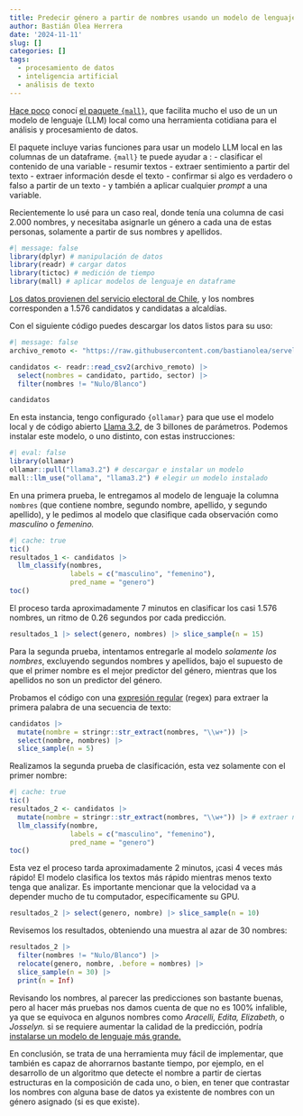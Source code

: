 ```yaml
---
title: Predecir género a partir de nombres usando un modelo de lenguaje en R
author: Bastián Olea Herrera
date: '2024-11-11'
slug: []
categories: []
tags:
  - procesamiento de datos
  - inteligencia artificial
  - análisis de texto
---
```


[Hace poco](https://bastianolea.rbind.io/blog/introduccion_llm_mall/) conocí [el paquete `{mall}`](https://mlverse.github.io/mall/), que facilita mucho el uso de un un modelo de lenguaje (LLM) local como una herramienta cotidiana para el análisis y procesamiento de datos. 

El paquete incluye varias funciones para usar un modelo LLM local en las columnas de un dataframe. `{mall}` te puede ayudar a :
- clasificar el contenido de una variable
- resumir textos
- extraer sentimiento a partir del texto
- extraer información desde el texto
- confirmar si algo es verdadero o falso a partir de un texto
- y también a aplicar cualquier _prompt_ a una variable.

Recientemente lo usé para un caso real, donde tenía una columna de casi 2.000 nombres, y necesitaba asignarle un género a cada una de estas personas, solamente a partir de sus nombres y apellidos. 

```r
#| message: false
library(dplyr) # manipulación de datos
library(readr) # cargar datos
library(tictoc) # medición de tiempo
library(mall) # aplicar modelos de lenguaje en dataframe
```

[Los datos provienen del servicio electoral de Chile](https://github.com/bastianolea/servel_scraping_votaciones), y los nombres corresponden a 1.576 candidatos y candidatas a alcaldías.

Con el siguiente código puedes descargar los datos listos para su uso:
```r
#| message: false
archivo_remoto <- "https://raw.githubusercontent.com/bastianolea/servel_scraping_votaciones/refs/heads/main/datos/resultados_alcaldes_2024.csv"

candidatos <- readr::read_csv2(archivo_remoto) |> 
  select(nombres = candidato, partido, sector) |> 
  filter(nombres != "Nulo/Blanco")

candidatos
```

En esta instancia, tengo configurado `{ollamar}` para que use el modelo local y de código abierto [Llama 3.2](https://www.llama.com), de 3 billones de parámetros. Podemos instalar este modelo, o uno distinto, con estas instrucciones:

```r
#| eval: false
library(ollamar)
ollamar::pull("llama3.2") # descargar e instalar un modelo
mall::llm_use("ollama", "llama3.2") # elegir un modelo instalado
```


En una primera prueba, le entregamos al modelo de lenguaje la columna `nombres` (que contiene nombre, segundo nombre, apellido, y segundo apellido), y le pedimos al modelo que clasifique cada observación como _masculino_ o _femenino._

```r
#| cache: true
tic()
resultados_1 <- candidatos |> 
  llm_classify(nombres,
               labels = c("masculino", "femenino"),
               pred_name = "genero")
toc()
```

El proceso tarda aproximadamente 7 minutos en clasificar los casi 1.576 nombres, un ritmo de 0.26 segundos por cada predicción.

```r
resultados_1 |> select(genero, nombres) |> slice_sample(n = 15)
```

Para la segunda prueba, intentamos entregarle al modelo *solamente los nombres*, excluyendo segundos nombres y apellidos, bajo el supuesto de que el primer nombre es el mejor predictor del género, mientras que los apellidos no son un predictor del género.

Probamos el código con una [expresión regular](https://stringr.tidyverse.org/articles/regular-expressions.html) (regex) para extraer la primera palabra de una secuencia de texto:
```r
candidatos |> 
  mutate(nombre = stringr::str_extract(nombres, "\\w+")) |> 
  select(nombre, nombres) |> 
  slice_sample(n = 5)
```

Realizamos la segunda prueba de clasificación, esta vez solamente con el primer nombre:
```r
#| cache: true
tic()
resultados_2 <- candidatos |> 
  mutate(nombre = stringr::str_extract(nombres, "\\w+")) |> # extraer nombres
  llm_classify(nombre,
               labels = c("masculino", "femenino"),
               pred_name = "genero")
toc()
```

Esta vez el proceso tarda aproximadamente 2 minutos, ¡casi 4 veces más rápido! El modelo clasifica los textos más rápido mientras menos texto tenga que analizar. Es importante mencionar que la velocidad va a depender mucho de tu computador, específicamente su GPU.

```r
resultados_2 |> select(genero, nombre) |> slice_sample(n = 10)
```

Revisemos los resultados, obteniendo una muestra al azar de 30 nombres:
```r
resultados_2 |> 
  filter(nombres != "Nulo/Blanco") |> 
  relocate(genero, nombre, .before = nombres) |> 
  slice_sample(n = 30) |> 
  print(n = Inf)
```
Revisando los nombres, al parecer las predicciones son bastante buenas, pero al hacer más pruebas nos damos cuenta de que no es 100% infalible, ya que se equivoca en algunos nombres como _Aracelli, Edita, Elizabeth,_ o _Josselyn._ si se requiere aumentar la calidad de la predicción, podría [instalarse un modelo de lenguaje más grande.](https://ollama.com/library)

En conclusión, se trata de una herramienta muy fácil de implementar, que también es capaz de ahorrarnos bastante tiempo, por ejemplo, en el desarrollo de un algoritmo que detecte el nombre a partir de ciertas estructuras en la composición de cada uno, o bien, en tener que contrastar los nombres con alguna base de datos ya existente de nombres con un género asignado (si es que existe).